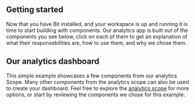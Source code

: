 ## Getting started

Now that you have Bit installed, and your workspace is up and running it is time to start building with components.
Our analytics app is built out of the components you see below, click on each of them to get an explanation of what their responsebilities are, how to use them, and why we chose them.

## Our analytics dashboard

This simple example showcases a few components from our analytics Scope. Many other components from the analytics scope can also be used to create your dashboard. Feel free to explore the [analytics scope](https://bit.cloud/teambit/analytics) for more options, or start by reviewing the components we chose for this example.

<!-- Using components as a consumer early on the development process helps avoid uncertainty and achieve faster and more accurate results. -->
